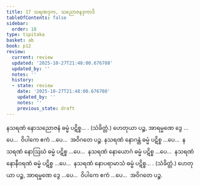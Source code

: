 ```yaml
---
title: 17 သရဏဒုက, သညောဇနဒုကာဒိ
tableOfContents: false
sidebar:
  order: 18
type: tipitaka
basket: ab
book: p12
review:
  current: review
  updated: '2025-10-27T21:48:00.676708'
  updated_by: ''
  notes: ''
  history:
  - state: review
    date: '2025-10-27T21:48:00.676708'
    updated_by: ''
    notes: ''
    previous_state: draft
---
```



<ReviewStatus review={frontmatter.review} showDetails={true} />

<HypothesisAnnotation frontmatter={frontmatter} />

<DynamicBreadcrumb />

<Division number="48" book="p12" e="ch" v="40" p="170">

<Paragraph number="169" book="p12">
နသရဏံ နောသညောဇနံ ဓမ္မံ ပဋိစ္စ… . (သံခိတ္တံ.)
</Paragraph>

<Paragraph number="170" book="p12">
ဟေတုယာ ပဉ္စ, အာရမ္မဏေ ဒွေ …ပေ…  ဝိပါကေ ဧကံ …ပေ…  အဝိဂတေ ပဉ္စ.
</Paragraph>

</Division>
<Division number="49" book="p12" e="ch" v="40" p="170">

<Paragraph number="171" book="p12">
နသရဏံ နောဂန္ထံ ဓမ္မံ ပဋိစ္စ …ပေ…  နသရဏံ နောဩဃံ ဓမ္မံ ပဋိစ္စ …ပေ…  နသရဏံ နောယောဂံ ဓမ္မံ ပဋိစ္စ …ပေ…  နသရဏံ နောနီဝရဏံ ဓမ္မံ ပဋိစ္စ …ပေ…  နသရဏံ နောပရာမာသံ ဓမ္မံ ပဋိစ္စ… . (သံခိတ္တံ.)
</Paragraph>

<Paragraph number="172" book="p12">
ဟေတုယာ ပဉ္စ, အာရမ္မဏေ ဒွေ …ပေ…  ဝိပါကေ ဧကံ …ပေ…  အဝိဂတေ ပဉ္စ.
</Paragraph>
</Division>